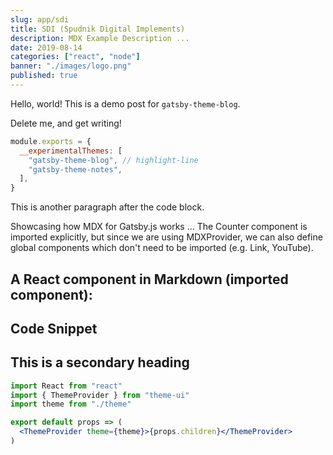 ```yaml
---
slug: app/sdi
title: SDI (Spudnik Digital Implements)
description: MDX Example Description ...
date: 2019-08-14
categories: ["react", "node"]
banner: "./images/logo.png"
published: true
---
```


Hello, world! This is a demo post for `gatsby-theme-blog`.

Delete me, and get writing!

```js:title=gatsby-config.js
module.exports = {
  __experimentalThemes: [
    "gatsby-theme-blog", // highlight-line
    "gatsby-theme-notes",
  ],
}
```

This is another paragraph after the code block.

Showcasing how MDX for Gatsby.js works ... The Counter component is imported explicitly, but since we are using MDXProvider, we can also define global components which don't need to be imported (e.g. Link, YouTube).

## A React component in Markdown (imported component):

## Code Snippet

## This is a secondary heading

```jsx
import React from "react"
import { ThemeProvider } from "theme-ui"
import theme from "./theme"

export default props => (
  <ThemeProvider theme={theme}>{props.children}</ThemeProvider>
)
```
